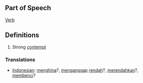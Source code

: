 ==Part of Speech==
[[Verb]]
==Definitions==
#Strong [[contempt]]

=== Translations ===
*[[Indonesian]]: [[hina|menghina]]?, [[anggap|menganggap]] [[rendah]]?, [[rendah|merendahkan]]?, [[benci|membenci]]?